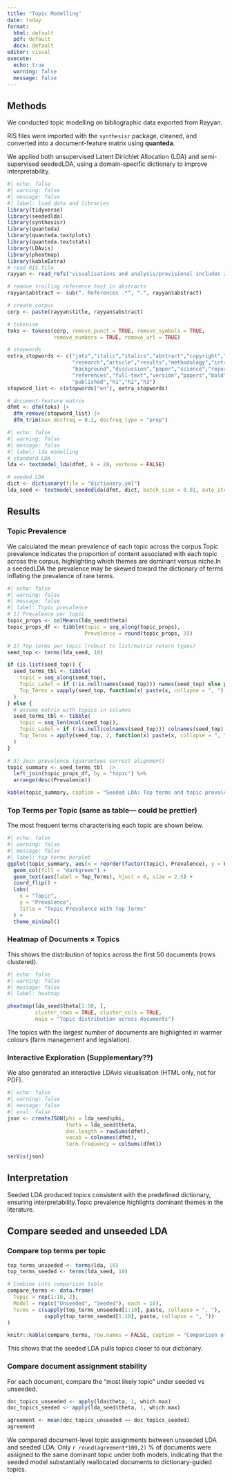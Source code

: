 ```yaml
---
title: "Topic Modelling"
date: today
format:
  html: default
  pdf: default
  docx: default
editor: visual
execute: 
  echo: true
  warning: false
  message: false
---
```


## Methods

We conducted topic modelling on bibliographic data exported from Rayyan. 

RIS files were imported with the `synthesisr` package, cleaned, and converted into a document-feature matrix using **quanteda**.  

We applied both unsupervised Latent Dirichlet Allocation (LDA) and semi-supervised seededLDA, using a domain-specific dictionary to improve interpretability.  

```r
#| echo: false
#| warning: false
#| message: false
#| label: load data and libraries
library(tidyverse)
library(seededlda)
library(synthesisr)
library(quanteda)
library(quanteda.textplots)
library(quanteda.textstats)
library(LDAvis)
library(pheatmap)
library(kableExtra)
# read RIS file
rayyan <- read_refs("visualisations and analysis/provisional includes 21.12.24.ris")

# remove trailing reference text in abstracts
rayyan$abstract <- sub(". References .*", ".", rayyan$abstract)

# create corpus
corp <- paste(rayyan$title, rayyan$abstract)

# tokenise
toks <- tokens(corp, remove_punct = TRUE, remove_symbols = TRUE, 
               remove_numbers = TRUE, remove_url = TRUE)

# stopwords
extra_stopwords <- c("jats","italic","italics","abstract","copyright","et al.","et al",
                     "research","article","results","methodology","introduction",
                     "background","discussion","paper","science","report","author","issue",
                     "references","full-text","version","papers","bold","style","list",
                     "published","h1","h2","h3")
stopword_list <- c(stopwords("en"), extra_stopwords)

# document-feature matrix
dfmt <- dfm(toks) |> 
  dfm_remove(stopword_list) |> 
  dfm_trim(max_docfreq = 0.1, docfreq_type = "prop")
```

```r
#| echo: false
#| warning: false
#| message: false
#| label: lda modelling
# standard LDA
lda <- textmodel_lda(dfmt, k = 20, verbose = FALSE)

# seeded LDA
dict <- dictionary(file = "dictionary.yml")
lda_seed <- textmodel_seededlda(dfmt, dict, batch_size = 0.01, auto_iter = TRUE, verbose =FALSE)
```

## Results

### Topic Prevalence

We calculated the mean prevalence of each topic across the corpus.Topic prevalence indicates the proportion of content associated with each topic across the corpus, highlighting which themes are dominant versus niche.In a seededLDA the prevalence may be skewed toward the dictionary of terms inflating the prevalence of rare terms.   


```r
#| echo: false
#| warning: false
#| message: false
#| label: Topic prevalence
# 1) Prevalence per topic
topic_props <- colMeans(lda_seed$theta)
topic_props_df <- tibble(topic = seq_along(topic_props),
                         Prevalence = round(topic_props, 3))

# 2) Top terms per topic (robust to list/matrix return types)
seed_top <- terms(lda_seed, 10)

if (is.list(seed_top)) {
  seed_terms_tbl <- tibble(
    topic = seq_along(seed_top),
    Topic_Label = if (!is.null(names(seed_top))) names(seed_top) else paste0("Topic ", seq_along(seed_top)),
    Top_Terms = vapply(seed_top, function(x) paste(x, collapse = ", "), character(1))
  )
} else {
  # assume matrix with topics in columns
  seed_terms_tbl <- tibble(
    topic = seq_len(ncol(seed_top)),
    Topic_Label = if (!is.null(colnames(seed_top))) colnames(seed_top) else paste0("Topic ", seq_len(ncol(seed_top))),
    Top_Terms = apply(seed_top, 2, function(x) paste(x, collapse = ", "))
  )
}

# 3) Join prevalence (guarantees correct alignment)
topic_summary <- seed_terms_tbl  |> 
  left_join(topic_props_df, by = "topic") %>%
  arrange(desc(Prevalence))

kable(topic_summary, caption = "Seeded LDA: Top terms and topic prevalence")

```

### Top Terms per Topic (same as table--- could be prettier)

The most frequent terms characterising each topic are shown below. 


```r
#| echo: false
#| warning: false
#| message: false
#| label: top terms barplot
ggplot(topic_summary, aes(x = reorder(factor(topic), Prevalence), y = Prevalence)) +
  geom_col(fill = "darkgreen") +
  geom_text(aes(label = Top_Terms), hjust = 0, size = 2.5) +
  coord_flip() +
  labs(
    x = "Topic",
    y = "Prevalence",
    title = "Topic Prevalence with Top Terms"
  ) +
  theme_minimal()

```


### Heatmap of Documents × Topics

This shows the distribution of topics across the first 50 documents (rows clustered).

```r
#| echo: false
#| warning: false
#| message: false
#| label: heatmap

pheatmap(lda_seed$theta[1:50, ], 
         cluster_rows = TRUE, cluster_cols = TRUE,
         main = "Topic distribution across documents")
```
The topics with the largest number of documents are highlighted in warmer colours (farm management and legislation). 

### Interactive Exploration (Supplementary??)

We also generated an interactive LDAvis visualisation (HTML only, not for PDF).

```r
#| echo: false
#| warning: false
#| message: false
#| eval: false
json <- createJSON(phi = lda_seed$phi, 
                   theta = lda_seed$theta, 
                   doc.length = rowSums(dfmt), 
                   vocab = colnames(dfmt), 
                   term.frequency = colSums(dfmt))

serVis(json)
```

## Interpretation

Seeded LDA produced topics consistent with the predefined dictionary, ensuring interpretability.Topic prevalence highlights dominant themes in the literature.



## Compare seeded and unseeded LDA

### Compare top terms per topic


```r
top_terms_unseeded <- terms(lda, 10)
top_terms_seeded <- terms(lda_seed, 10)

# Combine into comparison table
compare_terms <- data.frame(
  Topic = rep(1:10, 2),
  Model = rep(c("Unseeded", "Seeded"), each = 10),
  Terms = c(sapply(top_terms_unseeded[1:10], paste, collapse = ", "),
            sapply(top_terms_seeded[1:10], paste, collapse = ", "))
)

knitr::kable(compare_terms, row.names = FALSE, caption = "Comparison of top terms by model")


```


This shows that the seeded LDA pulls topics closer to our dictionary.

### Compare document assignment stability

For each document, compare the “most likely topic” under seeded vs unseeded.
```r
doc_topics_unseeded <- apply(lda$theta, 1, which.max)
doc_topics_seeded <- apply(lda_seed$theta, 1, which.max)

agreement <- mean(doc_topics_unseeded == doc_topics_seeded)
agreement


```

We compared document-level topic assignments between unseeded LDA and seeded LDA. Only `r round(agreement*100,2)` % of documents were assigned to the same dominant topic under both models, indicating that the seeded model substantially reallocated documents to dictionary-guided topics.
